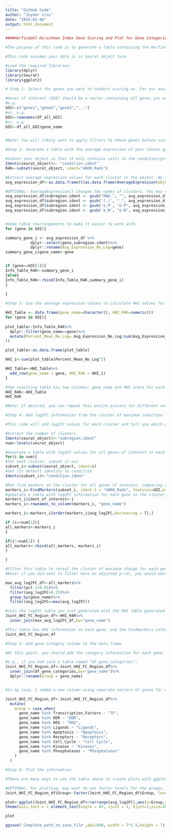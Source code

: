 ---
title: "GitHub Code"
author: "Joyner Cruz"
date: "2025-01-06"
output: html_document
---

```{r}
####Herfindahl-Hirschman Index Gene Scoring and Plot for Gene Categories####

#The purpose of this code is to generate a table containing the Herfindahl–Hirschman Index (HHI) score of selected genes belonging to different categories (e.g. apoptosis, cell cycle), calculated across clusters. This table also contains log2FC information from the cluster of maximum induction. From this table, a plot is generated using ggplot2 showing the HHI score of genes from different categories.

#This code assumes your data is in Seurat object form

```

```{r}
#Load the required libraries:
library(dplyr)
library(Seurat)
library(ggplot2)
```

```{r}
# Step 1: Select the genes you want to conduct scoring on. For our analysis, we chose genes belonging to 9 categories including those encoding ligands and transcription factors. 

#Genes of interest (GOI) should be a vector containing all genes you want to consider. 
#e.g.
GOI<-c("gene1","gene2","gene3","...")
#or, e.g. 
GOI<-rownames(df_all_GOI)
#or, e.g.
GOI<-df_all_GOI$gene_name


#Note: You will likely want to apply filters to these genes before using them (e.g. is the gene found in dataset?, minimum expression levels, log2FC between conditions, p-val of that change). You should have category information for the genes chosen (e.g. "Apoptosis"), which will later be used for plotting. The easiest way to do this would probably be to have a data frame containing all gene names and their categories as two columns. 
```

```{r}
#Step 2: Generate a table with the average expression of your chosen genes in each cluster

#Subset your object so that it only contains cells in the condition/group you want to analyze. For our paper, we typically did analysis on the irradiated condition only. 
Idents(seurat_object)<- "condition.ident"
R4K<-subset(seurat_object, ident="4000_Rads")

#Extract average expression values for each cluster in the object. Be sure to use de-logged values (AverageExpression() in Seurat is one way to do this)
avg_expression_df<-as.data.frame(t(as.data.frame(AverageExpression(object = R4K,group.by = "subregion.ident",features=GOI,layer="data"))))

#OPTIONAL: AverageExpression() changes the names of clusters. You may choose to use gsub to revert the modifed names to the original names. For example, I used this to revert in my specific instance: 
avg_expression_df$subregion.ident <- gsub("RNA.", "", avg_expression_df$subregion.ident)
avg_expression_df$subregion.ident <- gsub('[.]', "_", avg_expression_df$subregion.ident)
avg_expression_df$subregion.ident <- gsub('e_P', "e-P", avg_expression_df$subregion.ident)
avg_expression_df$subregion.ident <- gsub('e_N', "e-N", avg_expression_df$subregion.ident)


#Some table rearrangements to make it easier to work with. 
for (gene in GOI){

summary_gene_i <- avg_expression_df %>%
           dplyr::select(gene,subregion.ident)%>%
           dplyr::rename(Avg_Expression_No_Log=gene)
summary_gene_i$gene_name<-gene


if (gene==GOI[1]){
Info_Table_R4K<-summary_gene_i
}else{
Info_Table_R4K<-rbind(Info_Table_R4K,summary_gene_i)
}
  
}
```

```{r}
#Step 3: Use the average expression values to calculate HHI values for each gene. 

HHI_Table <- data.frame(gene_name=character(), HHI_R4K=numeric()) 
for (gene in GOI){
  
plot_table<-Info_Table_R4K%>%
  dplyr::filter(gene_name==gene)%>%
  mutate(Percent_Mean_No_Log= Avg_Expression_No_Log/sum(Avg_Expression_No_Log
))

plot_table<-as.data.frame(plot_table)

HHI_i<-sum(plot_table$Percent_Mean_No_Log^2)

HHI_Table<-HHI_Table%>% 
  add_row(gene_name = gene, HHI_R4K = HHI_i)
}

#the resulting table has two columns: gene_name and HHI score for each gene ("HHI_R4K")
HHI_R4K<-HHI_Table
HHI_R4K

#Note: If desired, you can repeat this entire process for different conditions or clusters (e.g. unirradiated condition, lower resolution clustering) and join the two tables together with dplyr's inner_join() to have one table with different HHI values.
```

```{r}
#Step 4: Add log2FC information from the cluster of maximum induction for each gene.

#This code will add log2FC values for each cluster and tell you which cluster had the greatest change. Alternatively, instead of this, you could just use the log2FC values from bulk comparison of conditions (e.g. log2FC values for irradiated vs unirradiated condition considering all cells in each condition).

#Extract the number of clusters 
Idents(seurat_object)<-"subregion.ident"
num<-levels(seurat_object)

#Generate a table with log2FC values for all genes of interest in each cluster
for(i in num){
#for each cluster, subset it out
subset_i<-subset(seurat_object, ident=i)
#Set its default identity to condition 
Idents(subset_i)<-"condition.ident"

#Run find markers on the cluster for all genes of interest, comparing conditions
markers_i<-FindMarkers(subset_i, ident.1 = "4000_Rads", features=GOI,min.pct = 0.0,min.diff.pct = 0,logfc.threshold = 0,only.pos=T)
#generate a table with log2FC information for each gene in the cluster, add it to a table
markers_i$ident_of_interest<-i
markers_i<-rownames_to_column(markers_i, "gene_name")

markers_i<-markers_i[order(markers_i$avg_log2FC,decreasing = T),]

if (i==num[1]){
all_markers<-markers_i
}

if(i!=num[1]) {
all_markers<-rbind(all_markers, markers_i)
}

}

#Filter this table to reveal the cluster of maximum change for each gene. I also filtered on pct.1 and avg_log2FC values to remove genes that were lowly expressed or lowly induced.
#Note: if you did want to filter here on adjusted p-val, you would want to correct the p-value on the number of clusters (e.g. 35 clusters = 35 tests = multiply value by 35). I found this to be too stringent (my initial set genes were previously filtered on adjusted p-value when comparing conditions). 

max_avg_log2FC_df<-all_markers%>%
  filter(pct.1>0.05)%>%
  filter(avg_log2FC>0.25)%>%
  group_by(gene_name)%>%
  filter(avg_log2FC==max(avg_log2FC))

#Join the log2FC table you just generated with the HHI table generated previously
Joint_HHI_FC_Region_df<-HHI_R4K%>%
  inner_join(max_avg_log2FC_df,by="gene_name")

#This table has HHI information on each gene, and the Findmarkers information for the cluster of maximum induction for each gene.
Joint_HHI_FC_Region_df
```

```{r}
#Step 5: Add gene category column to the data frame

#At this point, you should add the category information for each gene. There are many ways to do this. The simplest way would be to inner_join() a table containing a gene name column and a category column with the table you just generated. 

#e.g., if you had such a table named "df_gene_categories":
Joint_HHI_FC_Region_df<-Joint_HHI_FC_Region_df%>%
  inner_join(df_gene_categories,by="gene_name")%>%
  dplyr::rename(Group = gene_name)


#In my case, I added a new column using seperate vectors of genes for each category. For example, Transcription_Factors is a vector subset of genes from the original genes of interest belonging to transcription factors. Change the number and names of categories as needed.

Joint_HHI_FC_Region_df<-Joint_HHI_FC_Region_df%>%
  mutate(
    Group = case_when(
      gene_name %in% Transcription_Factors ~ "TF",
      gene_name %in% DDR ~ "DDR",
      gene_name %in% ROS ~ "ROS",
      gene_name %in% Ligands ~ "Ligands",
      gene_name %in% Apoptosis ~ "Apoptosis",
      gene_name %in% Receptors ~ "Receptors",
      gene_name %in% Cell_Cycle ~ "Cell Cycle",
      gene_name %in% Kinases ~ "Kinases",
      gene_name %in% Phosphatases ~ "Phosphatases"
    )
  )
```

```{r}
#Step 6: Plot the information. 

#There are many ways to use the table above to create plots with ggplot2. In the below example, I make a plot showing each category of genes side by side on the x-axis. Each point in the groups are a gene in the category, and their position on the y-axis is that gene's HHI score. The color of each point is mapped to the log2FC in the cluster of maximum induction for each gene. A red bar was also added to each category representing the mean HHI of that category. 

#OPTIONAL: For plotting, may want to set factor levels for the groups. This determines the plotting order of each group in ggplot2.
Joint_HHI_FC_Region_df$Group<-factor(Joint_HHI_FC_Region_df$Group, levels=c("Apoptosis","DDR","ROS","Cell Cycle","TF","Phosphatases","Kinases","Ligands","Receptors"))

plot<-ggplot(Joint_HHI_FC_Region_df%>%arrange(avg_log2FC),aes(x=Group,y=HHI_R4K))+geom_violin(color="grey50",fill="grey50")+geom_point(aes(color=avg_log2FC),alpha=0.7,position=position_jitter(width=0.2,height=0,seed=1),size=5)+stat_summary(fun = "mean",geom = "crossbar",color = "red2",width=0.3) +geom_text_repel(aes(label = ifelse(avg_log2FC>2|HHI_R4K>0.075, gene_name, "")),max.overlaps=100, force=2.5,position=position_jitter(width=0.2,height=0,seed=1),fontface="bold",size=4.5) + scale_colour_viridis_c(option="turbo")+
theme(axis.text.x = element_text(angle = 45, vjust = 1, hjust=1,size=20, face="bold",color="black"),axis.text.y= element_text(size=20,face="bold",color="black"),axis.title.x = element_blank(),axis.title.y=element_text(size=20,face="bold",color="black"), legend.text = element_text(size=20,color="black",face="bold"),legend.title = element_text(size=20,color="black",face="bold"),legend.position = c(0.125, 0.75),legend.key.size = unit(2,"line"),legend.background = element_rect(fill="transparent",size=2, linetype="solid", colour ="transparent"))+ylab("Expression HHI 4000 Rads")+ labs(colour = "Max Log2FC")  

plot

ggsave('Complete_path_to_save_file',dpi=600, width = 7*1.5,height = 7)
```

